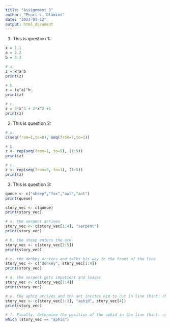 ```yaml
---
title: "Assignment 3"
author: "Pearl L. Dlamini"
date: "2023-01-12"
output: html_document
---
```



1. This is question 1:
```r
x = 1.1
a = 2.2
b = 3.3

# a.
z = x^a^b
print(z)

# b.
z = (x^a)^b
print(z)

# c.
z = 3*x^3 + 2*x^2 +1 
print(z)
```
2. This is question 2:
```r
# a.
c(seq(from=1,to=8), seq(from=7,to=1))

# b.
z <- rep(seq(from=1, to=5), (1:5))
print(z)

# c.
z <- rep(seq(from=5, to=1), (1:5))
print(z)
```
3. This is question 3:
```r
queue <- c("sheep","fox","owl","ant")
print(queue)

story_vec <- c(queue)
print(story_vec)

# a. the serpent arrives
story_vec <- c(story_vec[1:4], "serpent")
print(story_vec)

# b. the sheep enters the ark
story_vec <- c(story_vec[2:5])
print(story_vec)

# c. the donkey arrives and talks his way to the front of the line
story_vec <- c("donkey", story_vec[1:4])
print(story_vec)

# d. the serpent gets impatient and leaves
story_vec <- c(story_vec[1:4])
print(story_vec)

# e. the aphid arrives and the ant invites him to cut in line (hint: check out the append function).
story_vec <- c(story_vec[1:3], "aphid", story_vec[4])
print(story_vec)

# f. Finally, determine the position of the aphid in the line (hint: use the which function).
which (story_vec == "aphid")
```


